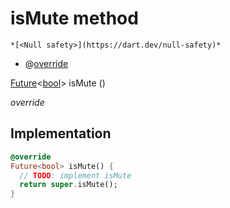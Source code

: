 # isMute method

    *[<Null safety>](https://dart.dev/null-safety)*

- @[override](https://api.flutter.dev/flutter/dart-core/override-constant.html)

[Future](https://api.flutter.dev/flutter/dart-async/Future-class.html)&lt;[bool](https://api.flutter.dev/flutter/dart-core/bool-class.html)> isMute
()

_override_

## Implementation

```dart
@override
Future<bool> isMute() {
  // TODO: implement isMute
  return super.isMute();
}
```

